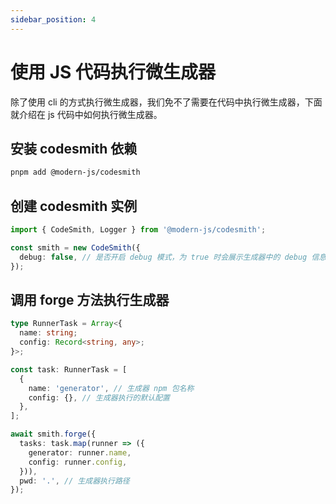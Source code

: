 ```yaml
---
sidebar_position: 4
---
```


# 使用 JS 代码执行微生成器

除了使用 cli 的方式执行微生成器，我们免不了需要在代码中执行微生成器，下面就介绍在 js 代码中如何执行微生成器。

## 安装 codesmith 依赖

```bash
pnpm add @modern-js/codesmith
```

## 创建 codesmith 实例

```ts
import { CodeSmith, Logger } from '@modern-js/codesmith';

const smith = new CodeSmith({
  debug: false, // 是否开启 debug 模式，为 true 时会展示生成器中的 debug 信息
});
```

## 调用 forge 方法执行生成器

```ts
type RunnerTask = Array<{
  name: string;
  config: Record<string, any>;
}>;

const task: RunnerTask = [
  {
    name: 'generator', // 生成器 npm 包名称
    config: {}, // 生成器执行的默认配置
  },
];

await smith.forge({
  tasks: task.map(runner => ({
    generator: runner.name,
    config: runner.config,
  })),
  pwd: '.', // 生成器执行路径
});
```
